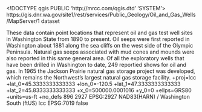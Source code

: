 <!DOCTYPE qgis PUBLIC 'http://mrcc.com/qgis.dtd' 'SYSTEM'>
<qgis version="3.32.0-Lima">
  <identifier>https://gis.dnr.wa.gov/site1/rest/services/Public_Geology/Oil_and_Gas_Wells/MapServer/1</identifier>
  <parentidentifier></parentidentifier>
  <language></language>
  <type>dataset</type>
  <title>Oil and Gas Wells</title>
  <abstract>These data contain point locations that represent oil and gas test well sites in Washington State from 1890 to present. Oil seeps were first reported in Washington about 1881 along the sea cliffs on the west side of the Olympic Peninsula. Natural gas seeps associated with mud cones and mounds were also reported in this same general area. Of all the exploratory wells that have been drilled in Washington to date, 249 reportied shows for oil and gas. In 1965 the Jackson Prairie natural gas storage project was developed, which remains the Northwest's largest natural gas storage facility.</abstract>
  <links>
    <link url="https://gis.dnr.wa.gov/site1/rest/services/Public_Geology/Oil_and_Gas_Wells/MapServer/1" format="" type="WWW:LINK" description="" name="Source" mimeType="" size=""/>
  </links>
  <dates/>
  <fees></fees>
  <encoding></encoding>
  <crs>
    <spatialrefsys nativeFormat="Wkt">
      <wkt></wkt>
      <proj4>+proj=lcc +lat_0=45.3333333333333 +lon_0=-120.5 +lat_1=47.3333333333333 +lat_2=45.8333333333333 +x_0=500000.0001016 +y_0=0 +ellps=GRS80 +units=us-ft +no_defs</proj4>
      <srsid>896</srsid>
      <srid>2927</srid>
      <authid>EPSG:2927</authid>
      <description>NAD83(HARN) / Washington South (ftUS)</description>
      <projectionacronym>lcc</projectionacronym>
      <ellipsoidacronym>EPSG:7019</ellipsoidacronym>
      <geographicflag>false</geographicflag>
    </spatialrefsys>
  </crs>
  <extent>
    <spatial miny="108917" crs="EPSG:2927" maxz="0" minx="633897" dimensions="2" maxx="2507482" maxy="1340844" minz="0"/>
  </extent>
</qgis>
